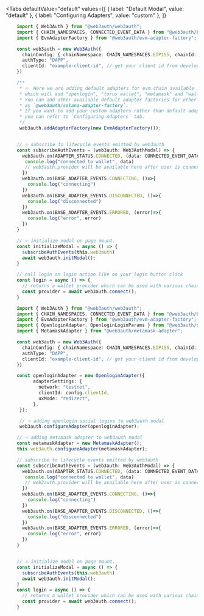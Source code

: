 

<Tabs
  defaultValue="default"
  values={[
    { label: "Default Modal", value: "default" },
    { label: "Configuring Adapters", value: "custom" },
  ]}
>


<TabItem value="default">

```ts {19}
    import { Web3Auth } from "@web3auth/web3auth";
    import { CHAIN_NAMESPACES, CONNECTED_EVENT_DATA } from "@web3auth/base";
    import { EvmAdapterFactory } from "@web3auth/evm-adapter-factory";

    const web3auth = new Web3Auth({
      chainConfig: { chainNamespace: CHAIN_NAMESPACES.EIP155, chainId: "0x3" },
      authType: "DAPP",
      clientId: "example-client-id", // get your client id from developer dashboard
    })

    /**
     * ⭐️  Here we are adding default adapters for evm chain available in `@web3auth/evm-adapter-factory` package,
     * which will add "openlogin", "torus wallet", "metamask" and "wallet-connect" adapters to modal.
     * You can add other available default adapter factories for other chain namespaces like solana
     * as `@web3auth/solana-adapter-factory`.
     * If you want to add your custom adapters rather than default adapters from factory packages,
     * you can refer to `Configuring Adapters` tab.
     */
     web3auth.addAdapterFactory(new EvmAdapterFactory());


    // ⭐️ subscribe to lifecycle events emitted by web3auth
    const subscribeAuthEvents = (web3auth: Web3AuthModal) => {
      web3auth.on(ADAPTER_STATUS.CONNECTED, (data: CONNECTED_EVENT_DATA) => {
       console.log("connected to wallet", data)
       // web3auth.provider will be available here after user is connected
      })
      web3auth.on(BASE_ADAPTER_EVENTS.CONNECTING, ()=>{
        console.log("connecting")
      })
      web3auth.on(BASE_ADAPTER_EVENTS.DISCONNECTED, ()=>{
        console.log("disconnected")
      })
      web3auth.on(BASE_ADAPTER_EVENTS.ERRORED, (error)=>{
        console.log("error", error)
      })
    }

    // ⭐️ initialize modal on page mount.
    const initializeModal = async () => {
      subscribeAuthEvents(this.web3auth)
      await web3auth.initModal();
    }

    // call login on login action like on your login button click
    const login = async () => {
      // returns a wallet provider which can be used with various chain libraries like web3.js, ethers js etc.
      const provider = await web3auth.connect();
    }

```

</TabItem>

<TabItem value="custom">

```ts {22}
    import { Web3Auth } from "@web3auth/web3auth";
    import { CHAIN_NAMESPACES, CONNECTED_EVENT_DATA } from "@web3auth/base";
    import { EvmAdapterFactory } from "@web3auth/evm-adapter-factory";
    import { OpenloginAdapter, OpenloginLoginParams } from "@web3auth/openlogin-adapter";
    import { MetamaskAdapter } from "@web3auth/metamask-adapter";

    const web3auth = new Web3Auth({
      chainConfig: { chainNamespace: CHAIN_NAMESPACES.EIP155, chainId: "0x3" },
      authType: "DAPP",
      clientId: "example-client-id", // get your client id from developer dashboard
    })

    const openloginAdapter = new OpenloginAdapter({
          adapterSettings: {
            network: "testnet",
            clientId: config.clientId,
            uxMode: "redirect",
          },
     });

     // ⭐️ adding openlogin social logins to web3auth modal
     web3auth.configureAdapter(openloginAdapter);

    // ⭐️ adding metamask adapter to web3auth modal
    const metamaskAdapter = new MetamaskAdapter();
    this.web3auth.configureAdapter(metamaskAdapter);

    // subscribe to lifecycle events emitted by web3auth
    const subscribeAuthEvents = (web3auth: Web3AuthModal) => {
      web3auth.on(ADAPTER_STATUS.CONNECTED, (data: CONNECTED_EVENT_DATA) => {
       console.log("connected to wallet", data)
       // web3auth.provider will be available here after user is connected
      })
      web3auth.on(BASE_ADAPTER_EVENTS.CONNECTING, ()=>{
        console.log("connecting")
      })
      web3auth.on(BASE_ADAPTER_EVENTS.DISCONNECTED, ()=>{
        console.log("disconnected")
      })
      web3auth.on(BASE_ADAPTER_EVENTS.ERRORED, (error)=>{
        console.log("error", error)
      })
    }


    // ⭐️ initialize modal on page mount.
    const initializeModal = async () => {
      subscribeAuthEvents(this.web3auth)
      await web3auth.initModal();
    }
    const login = async () => {
      // returns a wallet provider which can be used with various chain libraries like web3.js, ethers js etc.
      const provider = await web3auth.connect();
    }


```
</TabItem>

</Tabs>

